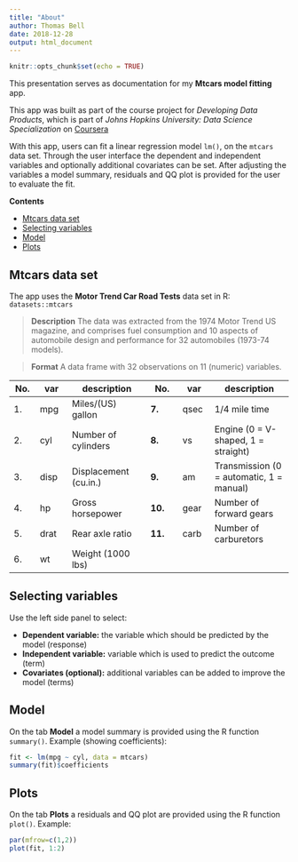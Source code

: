 ```yaml
---
title: "About"
author: Thomas Bell
date: 2018-12-28
output: html_document
---
```


```r
knitr::opts_chunk$set(echo = TRUE)
```

This presentation serves as documentation for my **Mtcars model fitting** app.

This app was built as part of the course project for *Developing Data Products*, which is part of *Johns Hopkins University: Data Science Specialization* on [Coursera](https://www.coursera.org/specializations/jhu-data-science)

With this app, users can fit a linear regression model `lm()`, on the `mtcars` data set. Through the user interface the dependent and independent variables and optionally additional covariates can be set. After adjusting the variables a model summary, residuals and QQ plot is provided for the user to evaluate the fit.

**Contents**

- [Mtcars data set](#mtcars_data_set)
- [Selecting variables](#selecting_variables)
- [Model](#model)
- [Plots](#plots)

## Mtcars data set {#mtcars_data_set}
The app uses the **Motor Trend Car Road Tests** data set in R: `datasets::mtcars`

>**Description**
>The data was extracted from the 1974 Motor Trend US magazine, and comprises fuel consumption and 10 aspects of automobile design and performance for 32 automobiles (1973-74 models).

>**Format**
>A data frame with 32 observations on 11 (numeric) variables.

No. |var  |description | No. | var | description
----|-----|------------|-----|-----|------------
1.	| mpg	| Miles/(US) gallon | **7.**	| qsec|	 1/4 mile time
2.	| cyl	| Number of cylinders | **8.**	| vs	| Engine (0 = V-shaped, 1 = straight)
3.	| disp|	 Displacement (cu.in.) | **9.**	| am	| Transmission (0 = automatic, 1 = manual)
4.	| hp	| Gross horsepower | **10.**	| gear|	 Number of forward gears
5.	| drat|	 Rear axle ratio | **11.**	| carb|	 Number of carburetors
6.	| wt	| Weight (1000 lbs)



## Selecting variables {#selecting_variables}

Use the left side panel to select:

- **Dependent variable:** the variable which should be predicted by the model (response)
- **Independent variable:** variable which is used to predict the outcome (term)
- **Covariates (optional):** additional variables can be added to improve the model (terms)

## Model {#model}
On the tab **Model** a model summary is provided using the R function `summary()`. Example (showing coefficients):

```r
fit <- lm(mpg ~ cyl, data = mtcars)
summary(fit)$coefficients
```

## Plots {#plots}
On the tab **Plots** a residuals and QQ plot are provided using the R function `plot()`. Example:

```r
par(mfrow=c(1,2))
plot(fit, 1:2)
```

